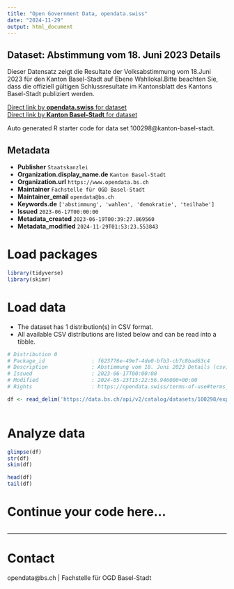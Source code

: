 ```yaml
---
title: "Open Government Data, opendata.swiss"
date: "2024-11-29"
output: html_document
---
```


## Dataset: Abstimmung vom 18. Juni 2023 Details

Dieser Datensatz zeigt die Resultate der Volksabstimmung vom 18.Juni 2023 für den Kanton Basel-Stadt auf Ebene Wahllokal.Bitte beachten Sie, dass die offiziell gültigen Schlussresultate im Kantonsblatt des Kantons Basel-Stadt publiziert werden. 

[Direct link by **opendata.swiss** for dataset](https://opendata.swiss/de/dataset/abstimmung-vom-18-juni-2023-details)<br>
[Direct link by **Kanton Basel-Stadt** for dataset](https://data.bs.ch/explore/dataset/100298/)

Auto generated R starter code for data set 100298@kanton-basel-stadt.

## Metadata

- **Publisher** `Staatskanzlei`
- **Organization.display_name.de** `Kanton Basel-Stadt`
- **Organization.url** `https://www.opendata.bs.ch`
- **Maintainer** `Fachstelle für OGD Basel-Stadt`
- **Maintainer_email** `opendata@bs.ch`
- **Keywords.de** `['abstimmung', 'wahlen', 'demokratie', 'teilhabe']`
- **Issued** `2023-06-17T00:00:00`
- **Metadata_created** `2023-06-19T00:39:27.869560`
- **Metadata_modified** `2024-11-29T01:53:23.553843`


# Load packages

```r

library(tidyverse)
library(skimr)

```

# Load data

-   The dataset has 1 distribution(s) in CSV format.
-   All available CSV distributions are listed below and can be read into a tibble.

```r

# Distribution 0
# Package_id               : f623776e-49e7-4de0-bfb3-cb7c8bad63c4
# Description              : Abstimmung vom 18. Juni 2023 Details (csv)
# Issued                   : 2023-06-17T00:00:00
# Modified                 : 2024-05-23T15:22:56.946000+00:00
# Rights                   : https://opendata.swiss/terms-of-use#terms_by

df <- read_delim('https://data.bs.ch/api/v2/catalog/datasets/100298/exports/csv?use_labels=true')



```

# Analyze data

```r

glimpse(df)
str(df)
skim(df)

head(df)
tail(df)

```

# Continue your code here...

```r

```

------------------------------------------------------------------------

# Contact

opendata@bs.ch | Fachstelle für OGD Basel-Stadt
